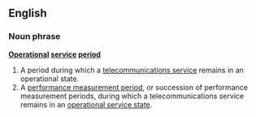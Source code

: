 ==English==
===Noun phrase===
'''[[Operational]] [[service]] [[period]]'''
#A period during which a [[telecommunications service]] remains in an operational state.
#A [[performance measurement period]], or succession of performance measurement periods, during which a telecommunications service remains in an [[operational service state]].